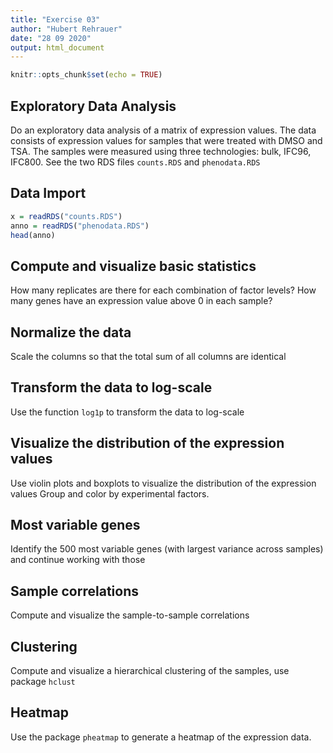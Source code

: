 ```yaml
---
title: "Exercise 03"
author: "Hubert Rehrauer"
date: "28 09 2020"
output: html_document
---
```


```r
knitr::opts_chunk$set(echo = TRUE)
```

## Exploratory Data Analysis

Do an exploratory data analysis of a matrix of expression values. The data consists of expression values for samples that were treated with DMSO and TSA. The samples were measured using three technologies: bulk, IFC96, IFC800. See the two RDS files `counts.RDS` and `phenodata.RDS`



## Data Import
```r
x = readRDS("counts.RDS")
anno = readRDS("phenodata.RDS")
head(anno)

```

## Compute and visualize basic statistics

How many replicates are there for each combination of factor levels?
How many genes have an expression value above 0 in each sample?

## Normalize the data
Scale the columns so that the total sum of all columns are identical


## Transform the data to log-scale

Use the function `log1p` to transform the data to log-scale



## Visualize the distribution of the expression values
Use violin plots and boxplots to visualize the distribution of the expression values
Group and color by experimental factors.

## Most variable genes

Identify the 500 most variable genes (with largest variance across samples) and continue working with those


## Sample correlations
Compute and visualize the sample-to-sample correlations

## Clustering
Compute and visualize a hierarchical clustering of the samples, use package `hclust`

## Heatmap
Use the package `pheatmap` to generate a heatmap of the expression data.


